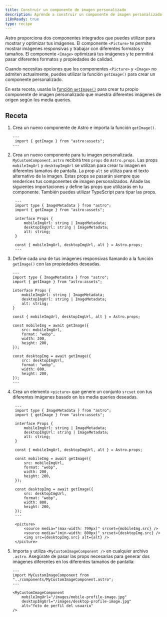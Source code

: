 ```yaml
---
title: Construir un componente de imagen personalizado
description: Aprende a construir un componente de imagen personalizado que admita media queries utilizando la función `getImage`
i18nReady: true
type: recipe
---
```


Astro proporciona dos componentes integrados que puedes utilizar para mostrar y optimizar tus imágenes. El componente `<Picture>` te permite mostrar imágenes responsivas y trabajar con diferentes formatos y tamaños. El componente `<Image>` optimizará tus imágenes y te permitirá pasar diferentes formatos y propiedades de calidad.

Cuando necesitas opciones que los componentes `<Picture>` y `<Image>` no admiten actualmente, puedes utilizar la función `getImage()` para crear un componente personalizado.

En esta receta, usarás la [función `getImage()`](/es/guides/images/#generando-imágenes-con-getimage) para crear tu propio componente de imagen personalizado que muestra diferentes imágenes de origen según los media queries.

## Receta

1. Crea un nuevo componente de Astro e importa la función `getImage()`.

    ```astro title="src/components/MyCustomImageComponent.astro" 
    ---
     import { getImage } from "astro:assets";
    ---

    ```

2. Crea un nuevo componente para tu imagen personalizada. `MyCustomComponent.astro` recibirá tres `props` de `Astro.props`. Las props `mobileImgUrl` y `desktopImgUrl` se utilizan para crear tu imagen en diferentes tamaños de pantalla. La prop `alt` se utiliza para el texto alternativo de la imagen. Estas props se pasarán siempre que renderices tus componentes de imagen personalizados. Añade las siguientes importaciones y define las props que utilizarás en tu componente. También puedes utilizar TypeScript para tipar las props.

   ```astro title="src/components/MyCustomImageComponent.astro" ins={3, 11}
    ---
    import type { ImageMetadata } from "astro";
    import { getImage } from "astro:assets";

    interface Props {
        mobileImgUrl: string | ImageMetadata;
        desktopImgUrl: string | ImageMetadata;
        alt: string;
    }

    const { mobileImgUrl, desktopImgUrl, alt } = Astro.props;
    ---

    ```

3. Define cada una de tus imágenes responsivas llamando a la función `getImage()` con las propiedades deseadas.

    ```astro title="src/components/MyCustomImageComponent.astro" ins={13-18, 20-25}
    ---
    import type { ImageMetadata } from "astro";
    import { getImage } from "astro:assets";

    interface Props {
        mobileImgUrl: string | ImageMetadata;
        desktopImgUrl: string | ImageMetadata;
        alt: string;
    }

    const { mobileImgUrl, desktopImgUrl, alt } = Astro.props;

    const mobileImg = await getImage({
        src: mobileImgUrl,
        format: "webp",
        width: 200,
        height: 200,
    });

    const desktopImg = await getImage({
        src: desktopImgUrl,
        format: "webp",
        width: 800,
        height: 200,
    });
    ---

    ```

4. Crea un elemento `<picture>` que genere un conjunto `srcset` con tus diferentes imágenes basado en los media queries deseadas.

   ```astro title="src/components/MyCustomImageComponent.astro" ins={28-32}
    ---
    import type { ImageMetadata } from "astro";
    import { getImage } from "astro:assets";

    interface Props {
        mobileImgUrl: string | ImageMetadata;
        desktopImgUrl: string | ImageMetadata;
        alt: string;
    }

    const { mobileImgUrl, desktopImgUrl, alt } = Astro.props;

    const mobileImg = await getImage({
        src: mobileImgUrl,
        format: "webp",
        width: 200,
        height: 200,
    });

    const desktopImg = await getImage({
        src: desktopImgUrl,
        format: "webp",
        width: 800,
        height: 200,
    });
    ---

    <picture>
        <source media="(max-width: 799px)" srcset={mobileImg.src} />
        <source media="(min-width: 800px)" srcset={desktopImg.src} />
        <img src={desktopImg.src} alt={alt} />
    </picture>

    ```

5. Importa y utiliza `<MyCustomImageComponent />` en cualquier archivo `.astro`. Asegúrate de pasar las props necesarias para generar dos imágenes diferentes en los diferentes tamaños de pantalla:

    ```astro title="src/pages/index.astro" 
    ---
    import MyCustomImageComponent from "../components/MyCustomImageComponent.astro";
    ---

    <MyCustomImageComponent
        mobileImgUrl="/images/mobile-profile-image.jpg"
        desktopImgUrl="/images/desktop-profile-image.jpg"
        alt="foto de perfil del usuario"
    />

    ```